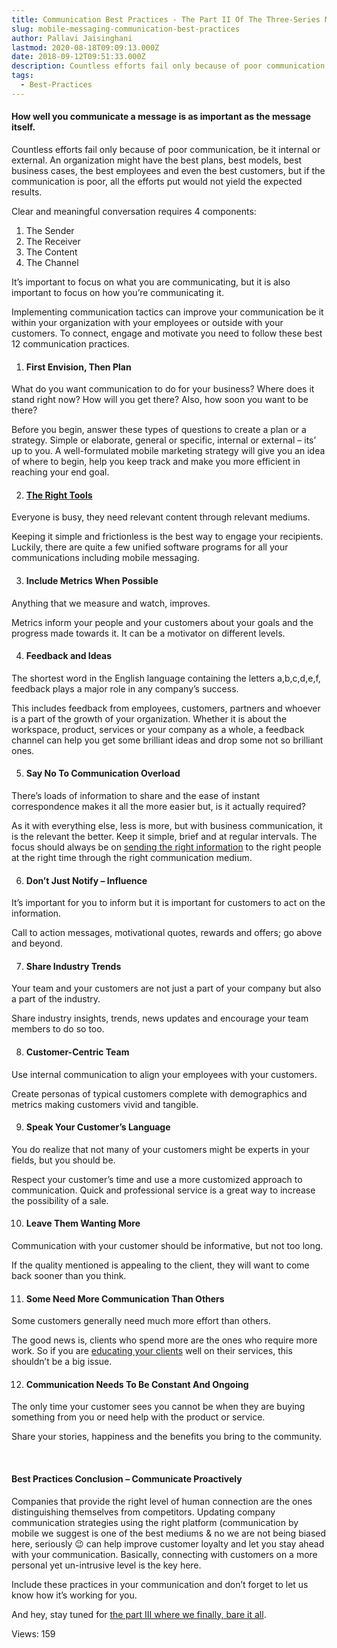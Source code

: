 ```yaml
---
title: Communication Best Practices - The Part II Of The Three-Series Mobile Messaging.
slug: mobile-messaging-communication-best-practices
author: Pallavi Jaisinghani
lastmod: 2020-08-18T09:09:13.000Z
date: 2018-09-12T09:51:33.000Z
description: Countless efforts fail only because of poor communication, be it internal or external. An organization might have the best plans, best models, best business cases, the best employees and even the best customers, but if the communication is poor, all the efforts put would not yield the expected results.
tags:
  - Best-Practices
---
```


#### How well you communicate a message is as important as the message itself.


Countless efforts fail only because of poor communication, be it internal or external. An organization might have the best plans, best models, best business cases, the best employees and even the best customers, but if the communication is poor, all the efforts put would not yield the expected results.


Clear and meaningful conversation requires 4 components:


1. The Sender
2. The Receiver
3. The Content
4. The Channel


It’s important to focus on what you are communicating, but it is also important to focus on how you’re communicating it.


Implementing communication tactics can improve your communication be it within your organization with your employees or outside with your customers. To connect, engage and motivate you need to follow these best 12 communication practices.


1. ####  **First Envision, Then Plan**


What do you want communication to do for your business? Where does it stand right now? How will you get there? Also, how soon you want to be there?


Before you begin, answer these types of questions to create a plan or a strategy. Simple or elaborate, general or specific, internal or external – its’ up to you. A well-formulated mobile marketing strategy will give you an idea of where to begin, help you keep track and make you more efficient in reaching your end goal.


2. ####  **[The Right Tools](https://msg91.com/sms-addons/?utm_source=blog&utm_medium=int&utm_campaign=two)**


Everyone is busy, they need relevant content through relevant mediums. 


Keeping it simple and frictionless is the best way to engage your recipients. Luckily, there are quite a few unified software programs for all your communications including mobile messaging.


3. ####  **Include Metrics When Possible**


Anything that we measure and watch, improves. 


Metrics inform your people and your customers about your goals and the progress made towards it. It can be a motivator on different levels.


4. ####  **Feedback and Ideas**


The shortest word in the English language containing the letters a,b,c,d,e,f, feedback plays a major role in any company’s success. 


This includes feedback from employees, customers, partners and whoever is a part of the growth of your organization. Whether it is about the workspace, product, services or your company as a whole, a feedback channel can help you get some brilliant ideas and drop some not so brilliant ones.


5. ####  **Say No To Communication Overload**


There’s loads of information to share and the ease of instant correspondence makes it all the more easier but, is it actually required?


As it with everything else, less is more, but with business communication, it is the relevant the better. Keep it simple, brief and at regular intervals. The focus should always be on [sending the right information](https://msg91.com/blog/part-i-no-one-ignores-this-engagement-medium-mobile-messaging/?utm_source=blog&utm_medium=int&utm_campaign=two) to the right people at the right time through the right communication medium.


6. ####  **Don’t Just Notify – Influence**


It’s important for you to inform but it is important for customers to act on the information. 


Call to action messages, motivational quotes, rewards and offers; go above and beyond.


7. ####  **Share Industry Trends**


Your team and your customers are not just a part of your company but also a part of the industry. 


Share industry insights, trends, news updates and encourage your team members to do so too.


8. ####  **Customer-Centric Team**


Use internal communication to align your employees with your customers. 


Create personas of typical customers complete with demographics and metrics making customers vivid and tangible.


9. ####  **Speak Your Customer’s Language**


You do realize that not many of your customers might be experts in your fields, but you should be.


Respect your customer’s time and use a more customized approach to communication. Quick and professional service is a great way to increase the possibility of a sale.


10. ####  **Leave Them Wanting More**


Communication with your customer should be informative, but not too long. 


If the quality mentioned is appealing to the client, they will want to come back sooner than you think.


11. ####  **Some Need More Communication Than Others**


Some customers generally need much more effort than others. 


The good news is, clients who spend more are the ones who require more work. So if you are [educating your clients](https://msg91.com/transactional-sms/?utm_source=blog&utm_medium=int&utm_campaign=two) well on their services, this shouldn’t be a big issue.


12. ####  **Communication Needs To Be Constant And Ongoing**


The only time your customer sees you cannot be when they are buying something from you or need help with the product or service. 


Share your stories, happiness and the benefits you bring to the community.


 


#### **Best Practices Conclusion – Communicate Proactively**


Companies that provide the right level of human connection are the ones distinguishing themselves from competitors. Updating company communication strategies using the right platform (communication by mobile we suggest is one of the best mediums & no we are not being biased here, seriously 😉 can help improve customer loyalty and let you stay ahead with your communication. Basically, connecting with customers on a more personal yet un-intrusive level is the key here.


Include these practices in your communication and don’t forget to let us know how it’s working for you.


And hey, stay tuned for [the part III where we finally, bare it all](https://msg91.com/blog/integrated-marketing-communication-strategy-part-three/?utm_source=blog&utm_medium=int&utm_campaign=mobilemessaging3).


 Views: 159


